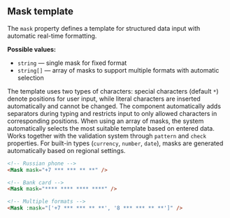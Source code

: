 ## Mask template

The `mask` property defines a template for structured data input with automatic real-time formatting.

**Possible values:**

- `string` — single mask for fixed format
- `string[]` — array of masks to support multiple formats with automatic selection

The template uses two types of characters: special characters (default `*`) denote positions for user input, while literal characters are inserted automatically and cannot be changed. The component automatically adds separators during typing and restricts input to only allowed characters in corresponding positions. When using an array of masks, the system automatically selects the most suitable template based on entered data. Works together with the validation system through `pattern` and `check` properties. For built-in types (`currency`, `number`, `date`), masks are generated automatically based on regional settings.

```html
<!-- Russian phone -->
<Mask mask="+7 *** *** ** **" />

<!-- Bank card -->
<Mask mask="**** **** **** ****" />

<!-- Multiple formats -->
<Mask :mask="['+7 *** *** ** **', '8 *** *** ** **']" />
```
